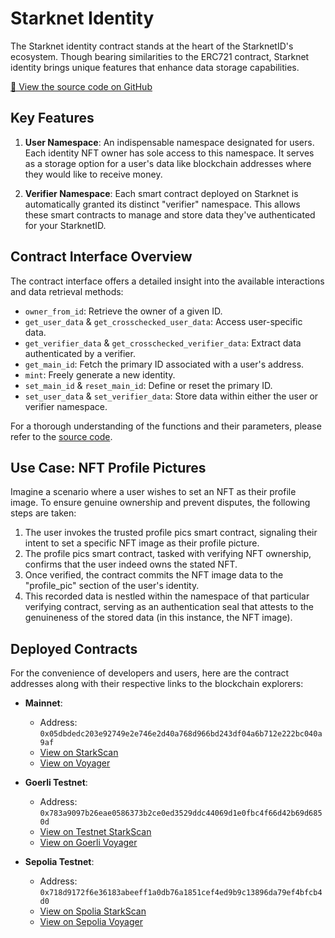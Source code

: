 # Starknet Identity

The Starknet identity contract stands at the heart of the StarknetID's ecosystem. Though bearing similarities to the ERC721 contract, Starknet identity brings unique features that enhance data storage capabilities.

[🔗 View the source code on GitHub](https://github.com/lfglabs-dev/identity)

## Key Features

1. **User Namespace**: An indispensable namespace designated for users. Each identity NFT owner has sole access to this namespace. It serves as a storage option for a user's data like blockchain addresses where they would like to receive money.

2. **Verifier Namespace**: Each smart contract deployed on Starknet is automatically granted its distinct "verifier" namespace. This allows these smart contracts to manage and store data they've authenticated for your StarknetID.

## Contract Interface Overview

The contract interface offers a detailed insight into the available interactions and data retrieval methods:

- `owner_from_id`: Retrieve the owner of a given ID.
- `get_user_data` & `get_crosschecked_user_data`: Access user-specific data.
- `get_verifier_data` & `get_crosschecked_verifier_data`: Extract data authenticated by a verifier.
- `get_main_id`: Fetch the primary ID associated with a user's address.
- `mint`: Freely generate a new identity.
- `set_main_id` & `reset_main_id`: Define or reset the primary ID.
- `set_user_data` & `set_verifier_data`: Store data within either the user or verifier namespace.

For a thorough understanding of the functions and their parameters, please refer to the [source code](https://github.com/lfglabs-dev/identity).

## Use Case: NFT Profile Pictures

Imagine a scenario where a user wishes to set an NFT as their profile image. To ensure genuine ownership and prevent disputes, the following steps are taken:

1. The user invokes the trusted profile pics smart contract, signaling their intent to set a specific NFT image as their profile picture.
2. The profile pics smart contract, tasked with verifying NFT ownership, confirms that the user indeed owns the stated NFT.
3. Once verified, the contract commits the NFT image data to the "profile_pic" section of the user's identity.
4. This recorded data is nestled within the namespace of that particular verifying contract, serving as an authentication seal that attests to the genuineness of the stored data (in this instance, the NFT image).

## Deployed Contracts

For the convenience of developers and users, here are the contract addresses along with their respective links to the blockchain explorers:

- **Mainnet**:

  - Address: `0x05dbdedc203e92749e2e746e2d40a768d966bd243df04a6b712e222bc040a9af`
  - [View on StarkScan](https://starkscan.co/nft-contract/0x05dbdedc203e92749e2e746e2d40a768d966bd243df04a6b712e222bc040a9af)
  - [View on Voyager](https://voyager.online/contract/0x05dbdedc203e92749e2e746e2d40a768d966bd243df04a6b712e222bc040a9af)

- **Goerli Testnet**:

  - Address: `0x783a9097b26eae0586373b2ce0ed3529ddc44069d1e0fbc4f66d42b69d6850d`
  - [View on Testnet StarkScan](https://testnet.starkscan.co/nft-contract/0x0783a9097b26eae0586373b2ce0ed3529ddc44069d1e0fbc4f66d42b69d6850d)
  - [View on Goerli Voyager](https://goerli.voyager.online/contract/0x783a9097b26eae0586373b2ce0ed3529ddc44069d1e0fbc4f66d42b69d6850d)

- **Sepolia Testnet**:
  
  - Address: `0x718d9172f6e36183abeeff1a0db76a1851cef4ed9b9c13896da79ef4bfcb4d0`
  - [View on Spolia StarkScan](https://testnet.starkscan.co/nft-contract/0x718d9172f6e36183abeeff1a0db76a1851cef4ed9b9c13896da79ef4bfcb4d0)
  - [View on Sepolia Voyager](https://sepolia.voyager.online/contract/0x718d9172f6e36183abeeff1a0db76a1851cef4ed9b9c13896da79ef4bfcb4d0)

